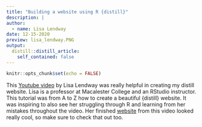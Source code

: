 ```yaml
---
title: "Building a website using R {distill}"
description: |
author:
  - name: Lisa Lendway
date: 12-15-2020
preview: lisa_lendway.PNG
output:
  distill::distill_article:
    self_contained: false
---
```



```r
knitr::opts_chunk$set(echo = FALSE)
```

This [Youtube video](https://www.youtube.com/watch?v=Fm3bsYCilEU) by Lisa Lendway was really helpful in creating my distill website. Lisa is a professor at Macalester College and an RStudio instructor. This tutorial was from A to Z how to create a beautiful {distill} website. It was inspiring to also see her struggling through R and learning from her mistakes throughout the video. Her finished [website](https://lisalendway.netlify.app/) from this video looked really cool, so make sure to check that out too. 

